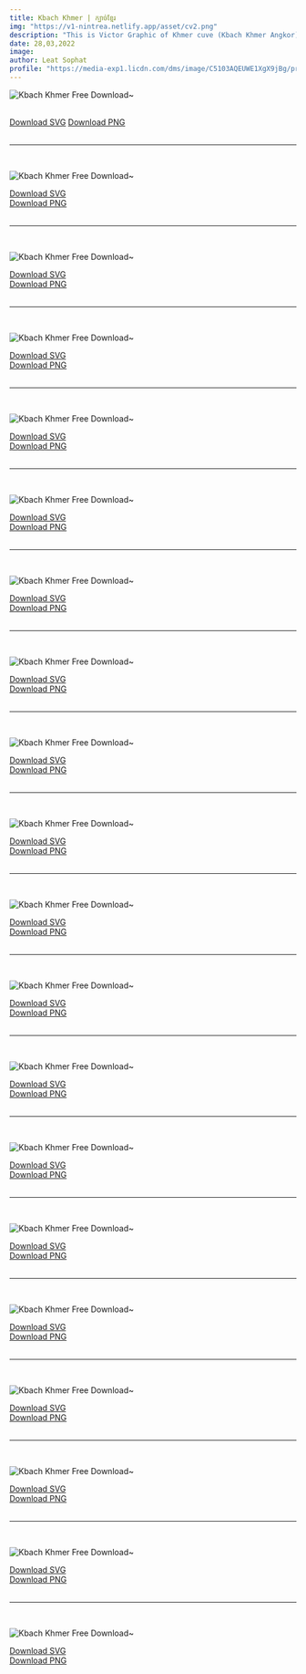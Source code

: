 ```yaml
---
title: Kbach Khmer | ក្បាច់ខ្មែរ
img: "https://v1-nintrea.netlify.app/asset/cv2.png"
description: "This is Victor Graphic of Khmer cuve (Kbach Khmer Angkor) in Adobe Illustrator(*.AI) which i have draw from the original photo shoot."
date: 28,03,2022
image: 
author: Leat Sophat
profile: "https://media-exp1.licdn.com/dms/image/C5103AQEUWE1XgX9jBg/profile-displayphoto-shrink_200_200/0/1584979740813?e=1653523200&v=beta&t=8zDA1D4XOfriqkEuu6LY6_q5wFKcdql1aC3Ik35hNMQ"
---
```





![Kbach Khmer Free Download~](https://v1-nintrea.netlify.app/asset/KbachkhmerSVG/kbach-1.svg)

<br/>
<div 
    style={{ 
        display: 'flex',
        justifyContent: 'center', 
        width:100 + '%' , 
        gap: '10px',  }}>
    <a 
        href="https://v1-nintrea.netlify.app/asset/KbachkhmerSVG/kbach-1.SVG" 
        target="_blank" 
        style={{ backgroundColor: 'white', 
        color: '#000' , 
        borderRadius: 5 + 'px', 
        padding: '5px 15px', 
        boxShadow: '0 8px 5px rgb(0 0 0 / 0.08)', 
        fontSize: '15px' }}
        >Download SVG</a>
    <a 
        href="https://v1-nintrea.netlify.app/asset/KbachkhmerSVG/kbach-1.png" 
        target="_blank" 
        style={{ backgroundColor: 'white', 
        color: '#000' , 
        borderRadius: 5 + 'px', 
        padding: '5px 15px', 
        boxShadow: '0 8px 5px rgb(0 0 0 / 0.08)', 
        fontSize: '15px' }}
        >Download PNG</a>
</div>
<br/>
<hr/>
<br/>

![Kbach Khmer Free Download~](https://v1-nintrea.netlify.app/asset/KbachkhmerSVG/kbach-2.svg)
<br/>
<div 
    style={{ 
        display: 'flex',
        justifyContent: 'center', 
        width:100 + '%' , 
        gap: '10px',  }}>
    <a 
        href="https://v1-nintrea.netlify.app/asset/KbachkhmerSVG/kbach-2.SVG" 
        target="_blank" 
        style={{ backgroundColor: 'white', 
        color: '#000' , 
        borderRadius: 5 + 'px', 
        padding: '5px 15px', 
        boxShadow: '0 8px 5px rgb(0 0 0 / 0.08)', 
        fontSize: '15px' }}
        >Download SVG
    </a> <br/>
    <a 
        href="https://v1-nintrea.netlify.app/asset/KbachkhmerSVG/kbach-2.png" 
        target="_blank" 
        style={{ backgroundColor: 'white', 
        color: '#000' , 
        borderRadius: 5 + 'px', 
        padding: '5px 15px', 
        boxShadow: '0 8px 5px rgb(0 0 0 / 0.08)', 
        fontSize: '15px' }}
        >Download PNG</a>
</div>
<br/>
<hr/>
<br/>


![Kbach Khmer Free Download~](https://v1-nintrea.netlify.app/asset/KbachkhmerSVG/kbach-3.svg)
<br/>
<div 
    style={{ 
        display: 'flex',
        justifyContent: 'center', 
        width:100 + '%' , 
        gap: '10px',  }}>
    <a 
        href="https://v1-nintrea.netlify.app/asset/KbachkhmerSVG/kbach-3.SVG" 
        target="_blank" 
        style={{ backgroundColor: 'white', 
        color: '#000' , 
        borderRadius: 5 + 'px', 
        padding: '5px 15px', 
        boxShadow: '0 8px 5px rgb(0 0 0 / 0.08)', 
        fontSize: '15px' }}
        >Download SVG
    </a> <br/>
    <a 
        href="https://v1-nintrea.netlify.app/asset/KbachkhmerSVG/kbach-3.png" 
        target="_blank" 
        style={{ backgroundColor: 'white', 
        color: '#000' , 
        borderRadius: 5 + 'px', 
        padding: '5px 15px', 
        boxShadow: '0 8px 5px rgb(0 0 0 / 0.08)', 
        fontSize: '15px' }}
        >Download PNG</a>
</div>
<br/>
<hr/>
<br/>


![Kbach Khmer Free Download~](https://v1-nintrea.netlify.app/asset/KbachkhmerSVG/kbach-4.svg)
<br/>
<div 
    style={{ 
        display: 'flex',
        justifyContent: 'center', 
        width:100 + '%' , 
        gap: '10px',  }}>
    <a 
        href="https://v1-nintrea.netlify.app/asset/KbachkhmerSVG/kbach-4.SVG" 
        target="_blank" 
        style={{ backgroundColor: 'white', 
        color: '#000' , 
        borderRadius: 5 + 'px', 
        padding: '5px 15px', 
        boxShadow: '0 8px 5px rgb(0 0 0 / 0.08)', 
        fontSize: '15px' }}
        >Download SVG
    </a> <br/>
    <a 
        href="https://v1-nintrea.netlify.app/asset/KbachkhmerSVG/kbach-4.png" 
        target="_blank" 
        style={{ backgroundColor: 'white', 
        color: '#000' , 
        borderRadius: 5 + 'px', 
        padding: '5px 15px', 
        boxShadow: '0 8px 5px rgb(0 0 0 / 0.08)', 
        fontSize: '15px' }}
        >Download PNG</a>
</div>
<br/>
<hr/>
<br/>


![Kbach Khmer Free Download~](https://v1-nintrea.netlify.app/asset/KbachkhmerSVG/kbach-5.svg)
<br/>
<div 
    style={{ 
        display: 'flex',
        justifyContent: 'center', 
        width:100 + '%' , 
        gap: '10px',  }}>
    <a 
        href="https://v1-nintrea.netlify.app/asset/KbachkhmerSVG/kbach-5.SVG" 
        target="_blank" 
        style={{ backgroundColor: 'white', 
        color: '#000' , 
        borderRadius: 5 + 'px', 
        padding: '5px 15px', 
        boxShadow: '0 8px 5px rgb(0 0 0 / 0.08)', 
        fontSize: '15px' }}
        >Download SVG
    </a> <br/>
    <a 
        href="https://v1-nintrea.netlify.app/asset/KbachkhmerSVG/kbach-5.png" 
        target="_blank" 
        style={{ backgroundColor: 'white', 
        color: '#000' , 
        borderRadius: 5 + 'px', 
        padding: '5px 15px', 
        boxShadow: '0 8px 5px rgb(0 0 0 / 0.08)', 
        fontSize: '15px' }}
        >Download PNG</a>
</div>
<br/>
<hr/>
<br/>

![Kbach Khmer Free Download~](https://v1-nintrea.netlify.app/asset/KbachkhmerSVG/kbach-6.svg)
<br/>
<div 
    style={{ 
        display: 'flex',
        justifyContent: 'center', 
        width:100 + '%' , 
        gap: '10px',  }}>
    <a 
        href="https://v1-nintrea.netlify.app/asset/KbachkhmerSVG/kbach-6.SVG" 
        target="_blank" 
        style={{ backgroundColor: 'white', 
        color: '#000' , 
        borderRadius: 5 + 'px', 
        padding: '5px 15px', 
        boxShadow: '0 8px 5px rgb(0 0 0 / 0.08)', 
        fontSize: '15px' }}
        >Download SVG
    </a> <br/>
    <a 
        href="https://v1-nintrea.netlify.app/asset/KbachkhmerSVG/kbach-6.png" 
        target="_blank" 
        style={{ backgroundColor: 'white', 
        color: '#000' , 
        borderRadius: 5 + 'px', 
        padding: '5px 15px', 
        boxShadow: '0 8px 5px rgb(0 0 0 / 0.08)', 
        fontSize: '15px' }}
        >Download PNG</a>
</div>
<br/>
<hr/>
<br/>


![Kbach Khmer Free Download~](https://v1-nintrea.netlify.app/asset/KbachkhmerSVG/kbach-7.svg)
<br/>
<div 
    style={{ 
        display: 'flex',
        justifyContent: 'center', 
        width:100 + '%' , 
        gap: '10px',  }}>
    <a 
        href="https://v1-nintrea.netlify.app/asset/KbachkhmerSVG/kbach-7.SVG" 
        target="_blank" 
        style={{ backgroundColor: 'white', 
        color: '#000' , 
        borderRadius: 5 + 'px', 
        padding: '5px 15px', 
        boxShadow: '0 8px 5px rgb(0 0 0 / 0.08)', 
        fontSize: '15px' }}
        >Download SVG
    </a> <br/>
    <a 
        href="https://v1-nintrea.netlify.app/asset/KbachkhmerSVG/kbach-7.png" 
        target="_blank" 
        style={{ backgroundColor: 'white', 
        color: '#000' , 
        borderRadius: 5 + 'px', 
        padding: '5px 15px', 
        boxShadow: '0 8px 5px rgb(0 0 0 / 0.08)', 
        fontSize: '15px' }}
        >Download PNG</a>
</div>
<br/>
<hr/>
<br/>


![Kbach Khmer Free Download~](https://v1-nintrea.netlify.app/asset/KbachkhmerSVG/kbach-8.svg)
<br/>
<div 
    style={{ 
        display: 'flex',
        justifyContent: 'center', 
        width:100 + '%' , 
        gap: '10px',  }}>
    <a 
        href="https://v1-nintrea.netlify.app/asset/KbachkhmerSVG/kbach-8.SVG" 
        target="_blank" 
        style={{ backgroundColor: 'white', 
        color: '#000' , 
        borderRadius: 5 + 'px', 
        padding: '5px 15px', 
        boxShadow: '0 8px 5px rgb(0 0 0 / 0.08)', 
        fontSize: '15px' }}
        >Download SVG
    </a> <br/>
    <a 
        href="https://v1-nintrea.netlify.app/asset/KbachkhmerSVG/kbach-8.png" 
        target="_blank" 
        style={{ backgroundColor: 'white', 
        color: '#000' , 
        borderRadius: 5 + 'px', 
        padding: '5px 15px', 
        boxShadow: '0 8px 5px rgb(0 0 0 / 0.08)', 
        fontSize: '15px' }}
        >Download PNG</a>
</div>
<br/>
<hr/>
<br/>


![Kbach Khmer Free Download~](https://v1-nintrea.netlify.app/asset/KbachkhmerSVG/kbach-9.svg)
<br/>
<div 
    style={{ 
        display: 'flex',
        justifyContent: 'center', 
        width:100 + '%' , 
        gap: '10px',  }}>
    <a 
        href="https://v1-nintrea.netlify.app/asset/KbachkhmerSVG/kbach-9.SVG" 
        target="_blank" 
        style={{ backgroundColor: 'white', 
        color: '#000' , 
        borderRadius: 5 + 'px', 
        padding: '5px 15px', 
        boxShadow: '0 8px 5px rgb(0 0 0 / 0.08)', 
        fontSize: '15px' }}
        >Download SVG
    </a> <br/>
    <a 
        href="https://v1-nintrea.netlify.app/asset/KbachkhmerSVG/kbach-9.png" 
        target="_blank" 
        style={{ backgroundColor: 'white', 
        color: '#000' , 
        borderRadius: 5 + 'px', 
        padding: '5px 15px', 
        boxShadow: '0 8px 5px rgb(0 0 0 / 0.08)', 
        fontSize: '15px' }}
        >Download PNG</a>
</div>
<br/>
<hr/>
<br/>


![Kbach Khmer Free Download~](https://v1-nintrea.netlify.app/asset/KbachkhmerSVG/kbach-10.svg)
<br/>
<div 
    style={{ 
        display: 'flex',
        justifyContent: 'center', 
        width:100 + '%' , 
        gap: '10px',  }}>
    <a 
        href="https://v1-nintrea.netlify.app/asset/KbachkhmerSVG/kbach-10.SVG" 
        target="_blank" 
        style={{ backgroundColor: 'white', 
        color: '#000' , 
        borderRadius: 5 + 'px', 
        padding: '5px 15px', 
        boxShadow: '0 8px 5px rgb(0 0 0 / 0.08)', 
        fontSize: '15px' }}
        >Download SVG
    </a> <br/>
    <a 
        href="https://v1-nintrea.netlify.app/asset/KbachkhmerSVG/kbach-10.png" 
        target="_blank" 
        style={{ backgroundColor: 'white', 
        color: '#000' , 
        borderRadius: 5 + 'px', 
        padding: '5px 15px', 
        boxShadow: '0 8px 5px rgb(0 0 0 / 0.08)', 
        fontSize: '15px' }}
        >Download PNG</a>
</div>
<br/>
<hr/>
<br/>


![Kbach Khmer Free Download~](https://v1-nintrea.netlify.app/asset/KbachkhmerSVG/kbach-11.svg)
<br/>
<div 
    style={{ 
        display: 'flex',
        justifyContent: 'center', 
        width:100 + '%' , 
        gap: '10px',  }}>
    <a 
        href="https://v1-nintrea.netlify.app/asset/KbachkhmerSVG/kbach-11.SVG" 
        target="_blank" 
        style={{ backgroundColor: 'white', 
        color: '#000' , 
        borderRadius: 5 + 'px', 
        padding: '5px 15px', 
        boxShadow: '0 8px 5px rgb(0 0 0 / 0.08)', 
        fontSize: '15px' }}
        >Download SVG
    </a> <br/>
    <a 
        href="https://v1-nintrea.netlify.app/asset/KbachkhmerSVG/kbach-11.png" 
        target="_blank" 
        style={{ backgroundColor: 'white', 
        color: '#000' , 
        borderRadius: 5 + 'px', 
        padding: '5px 15px', 
        boxShadow: '0 8px 5px rgb(0 0 0 / 0.08)', 
        fontSize: '15px' }}
        >Download PNG</a>
</div>
<br/>
<hr/>
<br/>


![Kbach Khmer Free Download~](https://v1-nintrea.netlify.app/asset/KbachkhmerSVG/kbach-12.svg)
<br/>
<div 
    style={{ 
        display: 'flex',
        justifyContent: 'center', 
        width:100 + '%' , 
        gap: '10px',  }}>
    <a 
        href="https://v1-nintrea.netlify.app/asset/KbachkhmerSVG/kbach-12.SVG" 
        target="_blank" 
        style={{ backgroundColor: 'white', 
        color: '#000' , 
        borderRadius: 5 + 'px', 
        padding: '5px 15px', 
        boxShadow: '0 8px 5px rgb(0 0 0 / 0.08)', 
        fontSize: '15px' }}
        >Download SVG
    </a> <br/>
    <a 
        href="https://v1-nintrea.netlify.app/asset/KbachkhmerSVG/kbach-12.png" 
        target="_blank" 
        style={{ backgroundColor: 'white', 
        color: '#000' , 
        borderRadius: 5 + 'px', 
        padding: '5px 15px', 
        boxShadow: '0 8px 5px rgb(0 0 0 / 0.08)', 
        fontSize: '15px' }}
        >Download PNG</a>
</div>
<br/>
<hr/>
<br/>

![Kbach Khmer Free Download~](https://v1-nintrea.netlify.app/asset/KbachkhmerSVG/kbach-13.svg)
<br/>
<div 
    style={{ 
        display: 'flex',
        justifyContent: 'center', 
        width:100 + '%' , 
        gap: '10px',  }}>
    <a 
        href="https://v1-nintrea.netlify.app/asset/KbachkhmerSVG/kbach-13.SVG" 
        target="_blank" 
        style={{ backgroundColor: 'white', 
        color: '#000' , 
        borderRadius: 5 + 'px', 
        padding: '5px 15px', 
        boxShadow: '0 8px 5px rgb(0 0 0 / 0.08)', 
        fontSize: '15px' }}
        >Download SVG
    </a> <br/>
    <a 
        href="https://v1-nintrea.netlify.app/asset/KbachkhmerSVG/kbach-13.png" 
        target="_blank" 
        style={{ backgroundColor: 'white', 
        color: '#000' , 
        borderRadius: 5 + 'px', 
        padding: '5px 15px', 
        boxShadow: '0 8px 5px rgb(0 0 0 / 0.08)', 
        fontSize: '15px' }}
        >Download PNG</a>
</div>
<br/>
<hr/>
<br/>

![Kbach Khmer Free Download~](https://v1-nintrea.netlify.app/asset/KbachkhmerSVG/kbach-14.svg)
<br/>
<div 
    style={{ 
        display: 'flex',
        justifyContent: 'center', 
        width:100 + '%' , 
        gap: '10px',  }}>
    <a 
        href="https://v1-nintrea.netlify.app/asset/KbachkhmerSVG/kbach-14.SVG" 
        target="_blank" 
        style={{ backgroundColor: 'white', 
        color: '#000' , 
        borderRadius: 5 + 'px', 
        padding: '5px 15px', 
        boxShadow: '0 8px 5px rgb(0 0 0 / 0.08)', 
        fontSize: '15px' }}
        >Download SVG
    </a> <br/>
    <a 
        href="https://v1-nintrea.netlify.app/asset/KbachkhmerSVG/kbach-14.png" 
        target="_blank" 
        style={{ backgroundColor: 'white', 
        color: '#000' , 
        borderRadius: 5 + 'px', 
        padding: '5px 15px', 
        boxShadow: '0 8px 5px rgb(0 0 0 / 0.08)', 
        fontSize: '15px' }}
        >Download PNG</a>
</div>
<br/>
<hr/>
<br/>

![Kbach Khmer Free Download~](https://v1-nintrea.netlify.app/asset/KbachkhmerSVG/kbach-15.svg)
<br/>
<div 
    style={{ 
        display: 'flex',
        justifyContent: 'center', 
        width:100 + '%' , 
        gap: '10px',  }}>
    <a 
        href="https://v1-nintrea.netlify.app/asset/KbachkhmerSVG/kbach-15.SVG" 
        target="_blank" 
        style={{ backgroundColor: 'white', 
        color: '#000' , 
        borderRadius: 5 + 'px', 
        padding: '5px 15px', 
        boxShadow: '0 8px 5px rgb(0 0 0 / 0.08)', 
        fontSize: '15px' }}
        >Download SVG
    </a> <br/>
    <a 
        href="https://v1-nintrea.netlify.app/asset/KbachkhmerSVG/kbach-15.png" 
        target="_blank" 
        style={{ backgroundColor: 'white', 
        color: '#000' , 
        borderRadius: 5 + 'px', 
        padding: '5px 15px', 
        boxShadow: '0 8px 5px rgb(0 0 0 / 0.08)', 
        fontSize: '15px' }}
        >Download PNG</a>
</div>
<br/>
<hr/>
<br/>

![Kbach Khmer Free Download~](https://v1-nintrea.netlify.app/asset/KbachkhmerSVG/kbach-16.svg)
<br/>
<div 
    style={{ 
        display: 'flex',
        justifyContent: 'center', 
        width:100 + '%' , 
        gap: '10px',  }}>
    <a 
        href="https://v1-nintrea.netlify.app/asset/KbachkhmerSVG/kbach-16.SVG" 
        target="_blank" 
        style={{ backgroundColor: 'white', 
        color: '#000' , 
        borderRadius: 5 + 'px', 
        padding: '5px 15px', 
        boxShadow: '0 8px 5px rgb(0 0 0 / 0.08)', 
        fontSize: '15px' }}
        >Download SVG
    </a> <br/>
    <a 
        href="https://v1-nintrea.netlify.app/asset/KbachkhmerSVG/kbach-16.png" 
        target="_blank" 
        style={{ backgroundColor: 'white', 
        color: '#000' , 
        borderRadius: 5 + 'px', 
        padding: '5px 15px', 
        boxShadow: '0 8px 5px rgb(0 0 0 / 0.08)', 
        fontSize: '15px' }}
        >Download PNG</a>
</div>
<br/>
<hr/>
<br/>

![Kbach Khmer Free Download~](https://v1-nintrea.netlify.app/asset/KbachkhmerSVG/kbach-17.svg)
<br/>
<div 
    style={{ 
        display: 'flex',
        justifyContent: 'center', 
        width:100 + '%' , 
        gap: '10px',  }}>
    <a 
        href="https://v1-nintrea.netlify.app/asset/KbachkhmerSVG/kbach-17.SVG" 
        target="_blank" 
        style={{ backgroundColor: 'white', 
        color: '#000' , 
        borderRadius: 5 + 'px', 
        padding: '5px 15px', 
        boxShadow: '0 8px 5px rgb(0 0 0 / 0.08)', 
        fontSize: '15px' }}
        >Download SVG
    </a> <br/>
    <a 
        href="https://v1-nintrea.netlify.app/asset/KbachkhmerSVG/kbach-17.png" 
        target="_blank" 
        style={{ backgroundColor: 'white', 
        color: '#000' , 
        borderRadius: 5 + 'px', 
        padding: '5px 15px', 
        boxShadow: '0 8px 5px rgb(0 0 0 / 0.08)', 
        fontSize: '15px' }}
        >Download PNG</a>
</div>
<br/>
<hr/>
<br/>

![Kbach Khmer Free Download~](https://v1-nintrea.netlify.app/asset/KbachkhmerSVG/kbach-18.svg)
<br/>
<div 
    style={{ 
        display: 'flex',
        justifyContent: 'center', 
        width:100 + '%' , 
        gap: '10px',  }}>
    <a 
        href="https://v1-nintrea.netlify.app/asset/KbachkhmerSVG/kbach-18.SVG" 
        target="_blank" 
        style={{ backgroundColor: 'white', 
        color: '#000' , 
        borderRadius: 5 + 'px', 
        padding: '5px 15px', 
        boxShadow: '0 8px 5px rgb(0 0 0 / 0.08)', 
        fontSize: '15px' }}
        >Download SVG
    </a> <br/>
    <a 
        href="https://v1-nintrea.netlify.app/asset/KbachkhmerSVG/kbach-18.png" 
        target="_blank" 
        style={{ backgroundColor: 'white', 
        color: '#000' , 
        borderRadius: 5 + 'px', 
        padding: '5px 15px', 
        boxShadow: '0 8px 5px rgb(0 0 0 / 0.08)', 
        fontSize: '15px' }}
        >Download PNG</a>
</div>
<br/>
<hr/>
<br/>

![Kbach Khmer Free Download~](https://v1-nintrea.netlify.app/asset/KbachkhmerSVG/kbach-19.svg)
<br/>
<div 
    style={{ 
        display: 'flex',
        justifyContent: 'center', 
        width:100 + '%' , 
        gap: '10px',  }}>
    <a 
        href="https://v1-nintrea.netlify.app/asset/KbachkhmerSVG/kbach-19.SVG" 
        target="_blank" 
        style={{ backgroundColor: 'white', 
        color: '#000' , 
        borderRadius: 5 + 'px', 
        padding: '5px 15px', 
        boxShadow: '0 8px 5px rgb(0 0 0 / 0.08)', 
        fontSize: '15px' }}
        >Download SVG
    </a> <br/>
    <a 
        href="https://v1-nintrea.netlify.app/asset/KbachkhmerSVG/kbach-19.png" 
        target="_blank" 
        style={{ backgroundColor: 'white', 
        color: '#000' , 
        borderRadius: 5 + 'px', 
        padding: '5px 15px', 
        boxShadow: '0 8px 5px rgb(0 0 0 / 0.08)', 
        fontSize: '15px' }}
        >Download PNG</a>
</div>
<br/>
<hr/>
<br/>

![Kbach Khmer Free Download~](https://v1-nintrea.netlify.app/asset/KbachkhmerSVG/kbach-20.svg)
<br/>
<div 
    style={{ 
        display: 'flex',
        justifyContent: 'center', 
        width:100 + '%' , 
        gap: '10px',  }}>
    <a 
        href="https://v1-nintrea.netlify.app/asset/KbachkhmerSVG/kbach-20.SVG" 
        target="_blank" 
        style={{ backgroundColor: 'white', 
        color: '#000' , 
        borderRadius: 5 + 'px', 
        padding: '5px 15px', 
        boxShadow: '0 8px 5px rgb(0 0 0 / 0.08)', 
        fontSize: '15px' }}
        >Download SVG
    </a> <br/>
    <a 
        href="https://v1-nintrea.netlify.app/asset/KbachkhmerSVG/kbach-20.png" 
        target="_blank" 
        style={{ backgroundColor: 'white', 
        color: '#000' , 
        borderRadius: 5 + 'px', 
        padding: '5px 15px', 
        boxShadow: '0 8px 5px rgb(0 0 0 / 0.08)', 
        fontSize: '15px' }}
        >Download PNG</a>
</div>
<br/>
